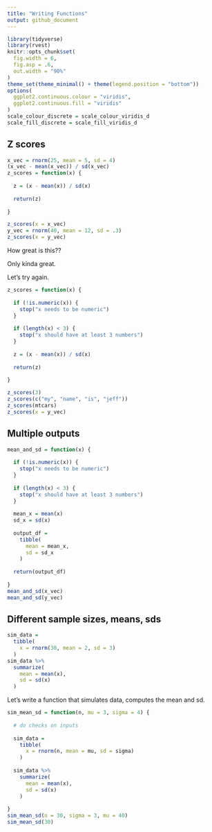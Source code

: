 ```yaml
---
title: "Writing Functions"
output: github_document
---
```


```r
library(tidyverse)
library(rvest)
knitr::opts_chunk$set(
  fig.width = 6,
  fig.asp = .6,
  out.width = "90%"
)
theme_set(theme_minimal() + theme(legend.position = "bottom"))
options(
  ggplot2.continuous.colour = "viridis",
  ggplot2.continuous.fill = "viridis"
)
scale_colour_discrete = scale_colour_viridis_d
scale_fill_discrete = scale_fill_viridis_d
```

## Z scores

```r
x_vec = rnorm(25, mean = 5, sd = 4)
(x_vec - mean(x_vec)) / sd(x_vec)
z_scores = function(x) {
  
  z = (x - mean(x)) / sd(x)
  
  return(z)
  
}

z_scores(x = x_vec)
y_vec = rnorm(40, mean = 12, sd = .3)
z_scores(x = y_vec)
```

How great is this??

Only kinda great.

Let's try again.

```r
z_scores = function(x) {
  
  if (!is.numeric(x)) {
    stop("x needs to be numeric")
  }
  
  if (length(x) < 3) {
    stop("x should have at least 3 numbers")
  }
  
  z = (x - mean(x)) / sd(x)
  
  return(z)
  
}
```

```r
z_scores(3)
z_scores(c("my", "name", "is", "jeff"))
z_scores(mtcars)
z_scores(x = y_vec)
```

## Multiple outputs

```r
mean_and_sd = function(x) {
  
  if (!is.numeric(x)) {
    stop("x needs to be numeric")
  }
  
  if (length(x) < 3) {
    stop("x should have at least 3 numbers")
  }
  
  mean_x = mean(x)
  sd_x = sd(x)
  
  output_df = 
    tibble(
      mean = mean_x,
      sd = sd_x
    )
  
  return(output_df)
  
}
mean_and_sd(x_vec)
mean_and_sd(y_vec)
```

## Different sample sizes, means, sds

```r
sim_data = 
  tibble(
    x = rnorm(30, mean = 2, sd = 3)
  )
sim_data %>% 
  summarize(
    mean = mean(x),
    sd = sd(x)
  )
```

Let's write a function that simulates data, computes the mean and sd.

```r
sim_mean_sd = function(n, mu = 3, sigma = 4) {
  
  # do checks on inputs
  
  sim_data = 
    tibble(
      x = rnorm(n, mean = mu, sd = sigma)
    )
  
  sim_data %>% 
    summarize(
      mean = mean(x),
      sd = sd(x)
    )
  
}
sim_mean_sd(n = 30, sigma = 3, mu = 40)
sim_mean_sd(30)
```

